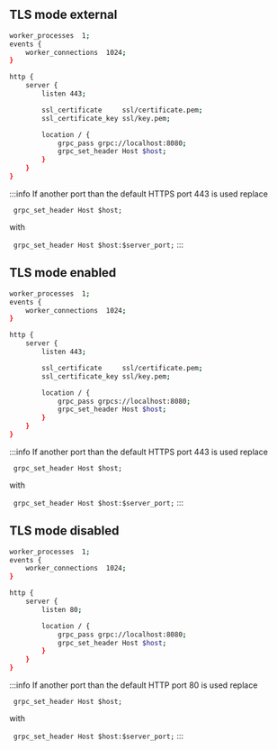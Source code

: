 ## TLS mode external

```bash
worker_processes  1;
events {
    worker_connections  1024;
}

http {
    server {
        listen 443;

        ssl_certificate     ssl/certificate.pem;
        ssl_certificate_key ssl/key.pem;

        location / {
            grpc_pass grpc://localhost:8080;
            grpc_set_header Host $host;
        }
    }
}
```

:::info
If another port than the default HTTPS port 443 is used replace

` grpc_set_header Host $host;`

with

` grpc_set_header Host $host:$server_port;`
:::

## TLS mode enabled

```bash
worker_processes  1;
events {
    worker_connections  1024;
}

http {
    server {
        listen 443;

        ssl_certificate     ssl/certificate.pem;
        ssl_certificate_key ssl/key.pem;

        location / {
            grpc_pass grpcs://localhost:8080;
            grpc_set_header Host $host;
        }
    }
}
```

:::info
If another port than the default HTTPS port 443 is used replace

` grpc_set_header Host $host;`

with

` grpc_set_header Host $host:$server_port;`
:::

## TLS mode disabled

```bash
worker_processes  1;
events {
    worker_connections  1024;
}

http {
    server {
        listen 80;

        location / {
            grpc_pass grpc://localhost:8080;
            grpc_set_header Host $host;
        }
    }
}
```

:::info
If another port than the default HTTP port 80 is used replace

` grpc_set_header Host $host;`

with

` grpc_set_header Host $host:$server_port;`
:::
